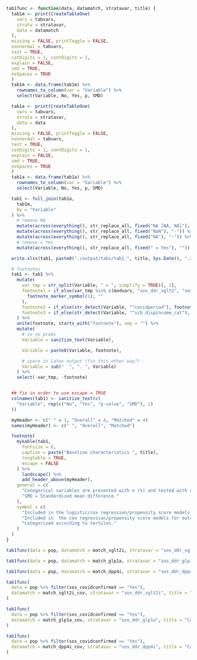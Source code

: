 ```r

tab1func <- function(data, datamatch, stratavar, title) {
  tab1m <- print(CreateTableOne(
    vars = tabvars,
    strata = stratavar,
    data = datamatch
  ),
  missing = FALSE, printToggle = FALSE,
  nonnormal = tabvars,
  test = TRUE,
  catDigits = 1, contDigits = 1,
  explain = FALSE,
  smd = TRUE,
  noSpaces = TRUE
  )
  tab1m <- data.frame(tab1m) %>%
    rownames_to_column(var = "Variable") %>%
    select(Variable, No, Yes, p, SMD)

  tab1a <- print(CreateTableOne(
    vars = tabvars,
    strata = stratavar,
    data = data
  ),
  missing = FALSE, printToggle = FALSE,
  nonnormal = tabvars,
  test = TRUE,
  catDigits = 1, contDigits = 1,
  explain = FALSE,
  smd = TRUE,
  noSpaces = TRUE
  )
  tab1a <- data.frame(tab1a) %>%
    rownames_to_column(var = "Variable") %>%
    select(Variable, No, Yes, p, SMD)

  tab1 <- full_join(tab1a,
    tab1m,
    by = "Variable"
  ) %>%
    # remove NA
    mutate(across(everything(), str_replace_all, fixed("NA [NA, NA]"), "-")) %>%
    mutate(across(everything(), str_replace_all, fixed("NaN"), "-")) %>%
    mutate(across(everything(), str_replace_all, fixed("NA"), "-")) %>%
    # remove = Yes
    mutate(across(everything(), str_replace_all, fixed(" = Yes"), ""))

  write.xlsx(tab1, paste0("./output/tabs/tab1_", title, Sys.Date(), ".xlsx"), rowNames = FALSE)

  # footnotes
  tab1 <- tab1 %>%
    mutate(
      var_tmp = str_split(Variable, " = ", simplify = TRUE)[, 1],
      footnote1 = if_else(var_tmp %in% c(modvars, "sos_ddr_sglt2", "sos_ddr_glp1a", "sos_ddr_dpp4i"),
        footnote_marker_symbol(1), ""
      ),
      footnote2 = if_else(str_detect(Variable, "^covidperiod"), footnote_marker_symbol(2), ""),
      footnote3 = if_else(str_detect(Variable, "^scb_dispincome_cat"), footnote_marker_symbol(3), "")
    ) %>%
    unite(footnote, starts_with("footnote"), sep = "") %>%
    mutate(
      # so no probs
      Variable = sanitize_text(Variable),

      Variable = paste0(Variable, footnote),

      # space in Latex output (fix this other way?)
      Variable = sub("  ", ". ", Variable)
    ) %>%
    select(-var_tmp, -footnote)


  ## fix in order to use escape = TRUE
  colnames(tab1) <- sanitize_text(c(
    "Variable", rep(c("No", "Yes", "p-value", "SMD"), 2)
  ))

  myHeader <- c(" " = 1, "Overall" = 4, "Matched" = 4)
  names(myHeader) <- c(" ", "Overall", "Matched")

  footnote(
    mykable(tab1,
      fontsize = 6,
      caption = paste("Baseline characteristics ", title),
      longtable = TRUE,
      escape = FALSE
    ) %>%
      landscape() %>%
      add_header_above(myHeader),
    general = c(
      "Categorical variables are presented with n (%) and tested with chi-square test and continuous variables with median [q1-q3] and tested with Mann-Whitney U test.",
      "SMD = Standardized mean difference."
    ),
    symbol = c(
      "Included in the logistic/cox regression/propensity score models.",
      "Included in  the cox regression/propensity score models for outcome death as a continuous variable for each month (Jan 2021 is month 13 ect).",
      "Categorized according to tertiles."
    )
  )
}
```

```r
tab1func(data = pop, datamatch = match_sglt2i, stratavar = "sos_ddr_sglt2i", title = "by sglt2i")
```

```r
tab1func(data = pop, datamatch = match_glp1a, stratavar = "sos_ddr_glp1a", title = "by glp1a")
```

```r
tab1func(data = pop, datamatch = match_dpp4i, stratavar = "sos_ddr_dpp4i", title = "by dpp4i")
```

```r
tab1func(
  data = pop %>% filter(sos_covidconfirmed == "Yes"),
  datamatch = match_sglt2i_cov, stratavar = "sos_ddr_sglt2i", title = "Covid-19 patients by sglt2i"
)
```

```r
tab1func(
  data = pop %>% filter(sos_covidconfirmed == "Yes"),
  datamatch = match_glp1a_cov, stratavar = "sos_ddr_glp1a", title = "Covid-19 patients by glp1a"
)
```

```r
tab1func(
  data = pop %>% filter(sos_covidconfirmed == "Yes"),
  datamatch = match_dpp4i_cov, stratavar = "sos_ddr_dpp4i", title = "Covid-19 patients by dpp4i"
)
```
